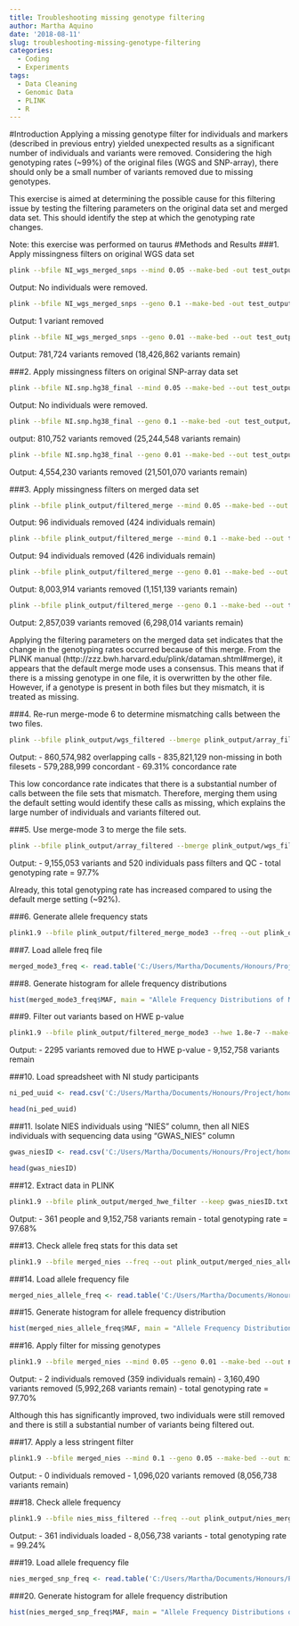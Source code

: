 ```yaml
---
title: Troubleshooting missing genotype filtering
author: Martha Aquino
date: '2018-08-11'
slug: troubleshooting-missing-genotype-filtering
categories:
  - Coding
  - Experiments
tags:
  - Data Cleaning
  - Genomic Data
  - PLINK
  - R
---
```


#Introduction
Applying a missing genotype filter for individuals and markers (described in previous entry) yielded unexpected results as a significant number of individuals and variants were removed. Considering the high genotyping rates (~99%) of the original files (WGS and SNP-array), there should only be a small number of variants removed due to missing genotypes.

This exercise is aimed at determining the possible cause for this filtering issue by testing the filtering parameters on the original data set and merged data set. This should identify the step at which the genotyping rate changes. 

Note: this exercise was performed on taurus
#Methods and Results
###1. Apply missingness filters on original WGS data set
```bash
plink --bfile NI_wgs_merged_snps --mind 0.05 --make-bed -out test_output/wgs_imiss_filter
```

Output: No individuals were removed. 

```bash
plink --bfile NI_wgs_merged_snps --geno 0.1 --make-bed -out test_output/wgs_imiss_filter
```

Output: 1 variant removed

```bash
plink --bfile NI_wgs_merged_snps --geno 0.01 --make-bed --out test_output/wgs_imiss_filter
```

Output: 781,724 variants removed (18,426,862 variants remain)

###2. Apply missingness filters on original SNP-array data set
```bash
plink --bfile NI.snp.hg38_final --mind 0.05 --make-bed --out test_output/array_imiss_filter
```

Output: No individuals were removed. 

```bash
plink --bfile NI.snp.hg38_final --geno 0.1 --make-bed -out test_output/array_imiss_filter
```

output: 810,752 variants removed (25,244,548 variants remain)

```bash
plink --bfile NI.snp.hg38_final --geno 0.01 --make-bed --out test_output/array_imiss_filter
```

Output: 4,554,230 variants removed (21,501,070 variants remain)

###3. Apply missingness filters on merged data set
```bash
plink --bfile plink_output/filtered_merge --mind 0.05 --make-bed --out test_output/merged_miss_filter
```
Output: 96 individuals removed (424 individuals remain)

```bash
plink --bfile plink_output/filtered_merge --mind 0.1 --make-bed --out test_output/merged_miss_filter
```
Output: 94 individuals removed (426 individuals remain)

```bash
plink --bfile plink_output/filtered_merge --geno 0.01 --make-bed --out test_output/merged_miss_filter
```

Output: 8,003,914 variants removed (1,151,139 variants remain)

```bash
plink --bfile plink_output/filtered_merge --geno 0.1 --make-bed --out test_output/merged_miss_filter
```

Output: 2,857,039 variants removed (6,298,014 variants remain)

Applying the filtering parameters on the merged data set indicates that the change in the genotyping rates occurred because of this merge. From the PLINK manual (http://zzz.bwh.harvard.edu/plink/dataman.shtml#merge), it appears that the default merge mode uses a consensus. This means that if there is a missing genotype in one file, it is overwritten by the other file. However, if a genotype is present in both files but they mismatch, it is treated as missing.

###4. Re-run merge-mode 6 to determine mismatching calls between the two files. 
```bash
plink --bfile plink_output/wgs_filtered --bmerge plink_output/array_filtered.bed plink_output/array_filtered.bim plink_output/array_filtered.fam --merge-mode 6 --out plink_output/merged_mode6_filtered
```

Output: 
   - 860,574,982 overlapping calls 
   - 835,821,129 non-missing in both filesets
   - 579,288,999 concordant
   - 69.31% concordance rate
   
This low concordance rate indicates that there is a substantial number of calls between the file sets that mismatch. Therefore, merging them using the default setting would identify these calls as missing, which explains the large number of individuals and variants filtered out. 

###5. Use merge-mode 3 to merge the file sets. 
```bash
plink --bfile plink_output/array_filtered --bmerge plink_output/wgs_filtered.bed plink_output/wgs_filtered.bim plink_output/wgs_filtered.fam --merge-mode 3 --make-bed --out plink_output/filtered_merge_mode3
```

Output:
  - 9,155,053 variants and 520 individuals pass filters and QC
  - total genotyping rate = 97.7%
  
Already, this total genotyping rate has increased compared to using the default merge setting (~92%). 

###6. Generate allele frequency stats
```bash
plink1.9 --bfile plink_output/filtered_merge_mode3 --freq --out plink_output/merged_mode3_freq
```

###7. Load allele freq file
```r
merged_mode3_freq <- read.table('C:/Users/Martha/Documents/Honours/Project/honours.project/Data/plink_output/merged_mode3_freq.frq', header = T)
```

###8. Generate histogram for allele frequency distributions
```r
hist(merged_mode3_freq$MAF, main = "Allele Frequency Distributions of Merged Data Set (Mode3)", xlab = "Minor Allele Frequency", xlim = c(0.0, 0.5), col = "turquoise3")

```

###9. Filter out variants based on HWE p-value
```bash
plink1.9 --bfile plink_output/filtered_merge_mode3 --hwe 1.8e-7 --make-bed --out plink_output/merged_hwe_filter
```

Output: 
  - 2295 variants removed due to HWE p-value
  - 9,152,758 variants remain

###10. Load spreadsheet with NI study participants
```r
ni_ped_uuid <- read.csv('C:/Users/Martha/Documents/Honours/Project/honours.project/Data/NI_UUID_Ped_20180718.csv', header = T) 

head(ni_ped_uuid)
```

###11. Isolate NIES individuals using "NIES" column, then all NIES individuals with sequencing data using "GWAS_NIES" column
```r
gwas_niesID <- read.csv('C:/Users/Martha/Documents/Honours/Project/honours.project/Data/gwas_niesID.csv', header = F)

head(gwas_niesID)
```

###12. Extract data in PLINK
```bash
plink1.9 --bfile plink_output/merged_hwe_filter --keep gwas_niesID.txt --make-bed --out merged_nies
```

Output:
  - 361 people and 9,152,758 variants remain
  - total genotyping rate = 97.68%

###13. Check allele freq stats for this data set
```bash
plink1.9 --bfile merged_nies --freq --out plink_output/merged_nies_allele_freq
```

###14. Load allele frequency file
```r
merged_nies_allele_freq <- read.table('C:/Users/Martha/Documents/Honours/Project/honours.project/Data/plink_output/merged_nies_allele_freq.frq', header = T)
```

###15. Generate histogram for allele frequency distribution
```r
hist(merged_nies_allele_freq$MAF, main = "Allele Frequency Distributions of NIES Data", xlab = "Minor Allele Frequency", xlim = c(0.0, 0.5), col = "lightskyblue1")
```

###16. Apply filter for missing genotypes
```bash
plink1.9 --bfile merged_nies --mind 0.05 --geno 0.01 --make-bed --out nies_miss_filtered
```

Output: 
  - 2 individuals removed (359 individuals remain)
  - 3,160,490 variants removed (5,992,268 variants remain)
  - total genotyping rate = 97.70%
  
Although this has significantly improved, two individuals were still removed and there is still a substantial number of variants being filtered out. 

###17. Apply a less stringent filter
```bash
plink1.9 --bfile merged_nies --mind 0.1 --geno 0.05 --make-bed --out nies_miss_filtered
```

Output: 
  - 0 individuals removed 
  - 1,096,020 variants removed (8,056,738 variants remain)
  
###18. Check allele frequency
```bash
plink1.9 --bfile nies_miss_filtered --freq --out plink_output/nies_merged_snp_freq
```

Output: 
  - 361 individuals loaded 
  - 8,056,738 variants 
  - total genotyping rate = 99.24%

###19. Load allele frequency file 
```r
nies_merged_snp_freq <- read.table('C:/Users/Martha/Documents/Honours/Project/honours.project/Data/plink_output/nies_merged_snp_freq.frq', header = T)
```

###20. Generate histogram for allele frequency distribution
```r
hist(nies_merged_snp_freq$MAF, main = "Allele Frequency Distributions of NIES Data", xlab = "Minor Allele Frequency", xlim = c(0.0, 0.5), col = "violet")
```

